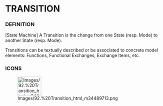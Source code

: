             
= TRANSITION =
 
=== DEFINITION ===
 
&#91;State Machine&#93; A Transition is the change from one State (resp. Mode) to another State (resp. Mode).

 
Transitions can be textually described or be associated to concrete model elements: Functions, Functional Exchanges, Exchange Items, etc.

 
=== ICONS ===
 
[[Image:Images/92.%20Transition_html_m34489713.png|75x60px]]

 
<br>

   